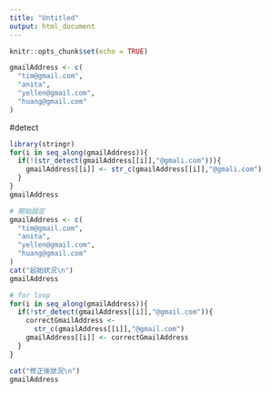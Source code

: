 ```yaml
---
title: "Untitled"
output: html_document
---
```


```r
knitr::opts_chunk$set(echo = TRUE)
```

```r
gmailAddress <- c(
  "tim@gmail.com",
  "anita",
  "yellen@gmail.com",
  "huang@gmail.com"
)
```

#detect
```r
library(stringr)
for(i in seq_along(gmailAddress)){
  if(!(str_detect(gmailAddress[[i]],"@gmali.com"))){
    gmailAddress[[i]] <- str_c(gmailAddress[[i]],"@gmali.com")
  }
}
gmailAddress
```

```r
# 開始設定
gmailAddress <- c(
  "tim@gmail.com",
  "anita",
  "yellen@gmail.com",
  "huang@gmail.com"
)
cat("起始狀況\n")
gmailAddress

# for loop
for(i in seq_along(gmailAddress)){
  if(!str_detect(gmailAddress[[i]],"@gmail.com")){
    correctGmailAddress <-
      str_c(gmailAddress[[i]],"@gmail.com")
    gmailAddress[[i]] <- correctGmailAddress
  }
}

cat("修正後狀況\n")
gmailAddress
```

